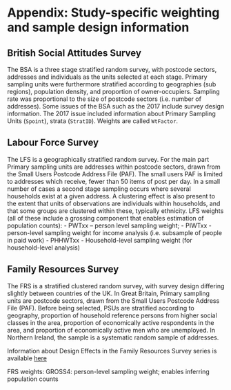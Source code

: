 # Appendix: Study-specific weighting and sample design information  {.unnumbered}

## British Social Attitudes Survey

The BSA is a three stage stratified random survey, with postcode
sectors, addresses and individuals as the units selected at each stage.
Primary sampling units were furthermore stratified according to
geographies (sub regions), population density, and proportion of
owner-occupiers. Sampling rate was proportional to the size of postcode
sectors (i.e. number of addresses). Some issues of the BSA such as the
2017 include survey design information. The 2017 issue included
information about Primary Sampling Units (`Spoint`), strata (`StratID`).
Weights are called `WtFactor`.

## Labour Force Survey

The LFS is a geographically stratified random survey. For the main part
Primary sampling units are addresses within postcode sectors, drawn from
the Small Users Postcode Address File (PAF). The small users PAF is
limited to addresses which receive, fewer than 50 items of post per day.
In a small number of cases a second stage sampling occurs where several
households exist at a given address. A clustering effect is also present
to the extent that units of observations are individuals within
households, and that some groups are clustered within these, typically
ethnicity. LFS weights (all of these include a grossing component that
                        enables estimation of population counts): - PWTxx – person level
sampling weight; - PIWTxx - person-level sampling weight for income
analysis (i.e. subsample of people in paid work) - PHHWTxx -
  Household-level sampling weight (for household-level analysis)

## Family Resources Survey

The FRS is a stratified clustered random survey, with survey design
differing slightly between countries of the UK. In Great Britain,
Primary sampling units are postcode sectors, drawn from the Small Users
Postcode Address File (PAF). Before being selected, PSUs are stratified
according to geography, proportion of household reference persons from
higher social classes in the area, proportion of economically active
respondents in the area, and proportion of economically active men who
are unemployed. In Northern Ireland, the sample is a systematic random
sample of addresses.

Information about Design Effects in the Family Resources Survey series
is available
[here](https://assets.publishing.service.gov.uk/government/uploads/system/uploads/attachment_data/file/972808/Ch1_Methodology_and_Standard_Errors.xlsx)

FRS weights: GROSS4: person-level sampling weight; enables inferring
population counts
